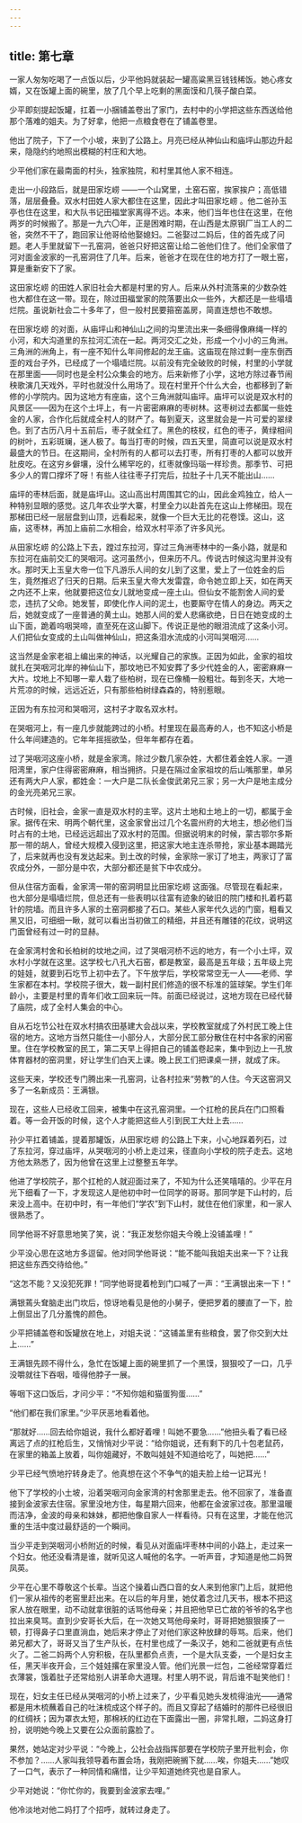 ```yaml
---
---
---
```

title: 第七章
---

一家人匆匆吃喝了一点饭以后，少平他妈就装起一罐高粱黑豆钱钱稀饭。她心疼女婿，又在饭罐上面的碗里，放了几个早上吃剩的黑面馍和几筷子酸白菜。

少平即刻提起饭罐，扛着一小捆铺盖卷出了家门，去村中的小学把这些东西送给他那个落难的姐夫。为了好拿，他把一点粮食卷在了铺盖卷里。

他出了院子，下了一个小坡，来到了公路上。月亮已经从神仙山和庙坪山那边升起来，隐隐约约地照出模糊的村庄和大地。

少平他们家在最南面的村头，独家独院，和村里其他人家不相连。

走出一小段路后，就是田家圪崂 ——一个山窝里，土窑石窑，挨家挨户；高低错落，层层叠叠。双水村田姓人家大都住在这里，因此才叫田家圪崂 。他二爸孙玉亭也住在这里，和大队书记田福堂家离得不远。本来，他们当年也住在这里，在他两岁的时候搬了。那是一九六〇年，正是困难时期，在山西是太原钢厂当工人的二爸，突然不干了，跑回家让他哥给他娶媳妇。二爸娶过二妈后，住的首先成了问题。老人手里就留下一孔窑洞，爸爸只好把这窑让给二爸他们住了。他们全家借了河对面金波家的一孔窑洞住了几年。后来，爸爸才在现在住的地方打了一眼土窑，算是重新安下了家。

这田家圪崂 的田姓人家旧社会大都是村里的穷人。后来从外村流落来的少数杂姓也大都住在这一带。现在，除过田福堂家的院落要出众一些外，大都还是一些塌墙烂院。虽说新社会二十多年了，但一般村民要箍窑盖房，简直连想也不敢想。

在田家圪崂 的对面，从庙坪山和神仙山之间的沟里流出来一条细得像麻绳一样的小河，和大沟道里的东拉河汇流在一起。两河交汇之处，形成一个小小的三角洲。三角洲的洲角上，有一座不知什么年间修起的龙王庙。这庙现在除过剩一座东倒西歪的戏台子外，已经成了一个塌墙烂院。以前没有完全破败的时候，村里的小学就在那里面——同时也是全村公众集会的地方。后来新修了小学，这地方除过春节闹秧歌演几天戏外，平时也就没什么用场了。现在村里开个什么大会，也都移到了新修的小学院内。因为这地方有座庙，这个三角洲就叫庙坪。庙坪可以说是双水村的风景区——因为在这个土坪上，有一片密密麻麻的枣树林。这枣树过去都属一些姓金的人家，合作化后就成全村人的财产了。每到夏天，这里就会是一片可爱的翠绿色。到了古历八月十五前后，枣子就全红了。黑色的枝杈，红色的枣子，黄绿相间的树叶，五彩斑斓，迷人极了。每当打枣的时候，四五天里，简直可以说是双水村最盛大的节日。在这期间，全村所有的人都可以去打枣，所有打枣的人都可以放开肚皮吃。在这穷乡僻壤，没什么稀罕吃的，红枣就像玛瑙一样珍贵。那季节、可把多少人的胃口撑坏了呀！有些人往往枣子打完后，拉肚子十几天不能出山……

庙坪的枣林后面，就是庙坪山。这山高出村周围其它的山，因此金鸡独立，给人一种特别显眼的感觉。这几年农业学大寨，村里全力以赴首先在这山上修梯田。现在那梯田已经一层层盘到山顶，远看起来，就像一个巨大无比的花卷馍。这山，这庙，这枣林，再加上庙前二水相会，给双水村平添了许多风光。

从田家圪崂 的公路上下去，蹚过东拉河，穿过三角洲枣林中的一条小路，就是和东拉河在庙前交汇的哭咽河。这河虽然小，但来历不凡。传说古时候这沟里并没有水。那时天上玉皇大帝一位下凡游乐人间的女儿到了这里，爱上了一位姓金的后生，竟然推迟了归天的日期。后来玉皇大帝大发雷霆，命令她立即上天，如在两天之内还不上来，他就要把这位女儿就地变成一座土山。但仙女不能割舍人间的爱恋，违抗了父命。她发誓，即使化作人间的泥土，也要厮守在情人的身边。两天之后，她就变成了一座普通的黄土山。她那人间的爱人悲痛欲绝，日日在她变成的土山下面，跪着呜咽哭啼，直至死在这山脚下。传说正是他的眼泪流成了这条小河。人们把仙女变成的土山叫做神仙山，把这条泪水流成的小河叫哭咽河……

这当然是金家老祖上编出来的神话，以光耀自己的家族。正因为如此，金家的祖坟就扎在哭咽河北岸的神仙山下，那坟地已不知安葬了多少代姓金的人，密密麻麻一大片。坟地上不知哪一辈人栽了些柏树，现在已像桶一般粗壮。每到冬天，大地一片荒凉的时候，远远近近，只有那些柏树绿森森的，特别惹眼。

正因为有东拉河和哭咽河，这村子才取名双水村。

在哭咽河上，有一座几步就能跨过的小桥。村里现在最高寿的人，也不知这小桥是什么年间建造的。它年年摇摇欲坠，但年年都存在着。

过了哭咽河这座小桥，就是金家湾。除过少数几家杂姓，大都住着金姓人家。一道阳湾里，家户住得密密麻麻，相当拥挤。只是在隔过金家祖坟的后山嘴那里，单另还有两大户人家，都姓金：一大户是二队长金俊武弟兄三家；另一大户是地主成分的金光亮弟兄三家。

古时候，旧社会，金家一直是双水村的主宰。这片土地和土地上的一切，都属于金家。据传在宋、明两个朝代里，这金家曾出过几个名震州府的大地主，想必他们当时占有的土地，已经远远超出了双水村的范围。但据说明末的时候，蒙古鄂尔多斯那一带的胡人，曾经大规模入侵到这里，把这家大地主连杀带抢，家业基本踢踏光了，后来就再也没有发达起来。到土改的时候，金家除一家订了地主，两家订了富农成分外，一部分是中农，大部分都还是贫下中农成分。

但从住宿方面看，金家湾一带的窑洞明显比田家圪崂 这面强。尽管现在看起来，也大部分是塌墙烂院，但总还有一些表明以往富有迹象的破旧的院门楼和扎着朽葛针的院墙。而且许多人家的土窑洞都接了石口。某些人家年代久远的门窗，粗看又黑又旧，可细细一瞅，就可以看出当初做工的精细，并且还有雕镂的花纹，说明这门面曾经有过一时的显赫。

在金家湾村舍和长柏树的坟地之间，过了哭咽河桥不远的地方，有一个小土坪，双水村小学就在这里。这学校七八孔大石窑，都是教室，最高是五年级；五年级上完的娃娃，就要到石圪节上初中去了。下午放学后，学校常常空无一人——老师、学生家都在本村。学校院子很大，栽一副村民们修造的很不标准的篮球架。学生们年龄小，主要是村里的青年们收工回来玩一阵。前面已经说过，这地方现在已经代替了庙院，成了全村人集会的中心。

自从石圪节公社在双水村搞农田基建大会战以来，学校教室就成了外村民工晚上住宿的地方。这地方当然只能住一小部分人，大部分民工部分散住在村中各家的闲窑里。住在学校教室的民工，第二天早上得把自己的铺盖卷起来，集中到边上一孔放体育器材的窑洞里，好让学生们白天上课。晚上民工们把课桌一拼，就成了床。

这些天来，学校还专门腾出来一孔窑洞，让各村拉来“劳教”的人住。今天这窑洞又多了一名新成员：王满银。

现在，这些人已经收工回来，被集中在这孔窑洞里。一个扛枪的民兵在门口照看着。等一会开饭的时候，这个人才能把这些人引到民工大灶上去……

孙少平扛着铺盖，提着那罐饭，从田家圪崂 的公路上下来，小心地踩着列石，过了东拉河，穿过庙坪，从哭咽河的小桥上走过来，径直向小学校的院子走去。这地方他太熟悉了，因为他曾在这里上过整整五年学。

他进了学校院子，那个扛枪的人就迎面过来了，不知为什么还笑嘻嘻的。少平在月光下细看了一下，才发现这人是他初中时一位同学的哥哥。那同学是下山村的，后来没上高中。在初中时，有一年他们“学农”到下山村，就住在他们家里，和一家人很熟悉了。

同学他哥不好意思地笑了笑，说：“我正发愁你姐夫今晚上没铺盖哩！”

少平没心思在这地方多逗留。他对同学他哥说：“能不能叫我姐夫出来一下？让我把这些东西交待给他。”

“这怎不能？又没犯死罪！”同学他哥提着枪到门口喊了一声：“王满银出来一下！”

满银蔫头耷脑走出门坎后，惊讶地看见是他的小舅子，便把罗着的腰直了一下，脸上倒显出了几分羞愧的颜色。

少平把铺盖卷和饭罐放在地上，对姐夫说：“这铺盖里有些粮食，罢了你交到大灶上……”

王满银先顾不得什么，急忙在饭罐上面的碗里抓了一个黑馍，狠狠咬了一口，几乎没嚼就往下吞咽，噎得他脖子一展。

等咽下这口饭后，才问少平：“不知你姐和猫蛋狗蛋……”

“他们都在我们家里。”少平厌恶地看着他。

“那就好……回去给你姐说，我什么都好着哩！叫她不要急……”他扭头看了看已经离远了点的扛枪后生，又悄悄对少平说：“给你姐说，还有剩下的几十包老鼠药，在家里的箱盖上放着，叫你姐藏好，不敢叫娃娃不知道给吃了，叫她把……”

少平已经气愤地拧转身走了。他真想在这个不争气的姐夫脸上给一记耳光！

他下了学校的小土坡，沿着哭咽河向金家湾的村舍那里走去。他不回家了，准备直接到金波家去住宿。家里没地方住，每星期六回来，他都在金波家过夜。那里温暖而洁净，金波的母亲和妹妹，都把他像自家人一样看待。只有在这里，才能在他沉重的生活中度过最舒适的一个瞬间。

当少平走到哭咽河小桥附近的时候，看见从对面庙坪枣林中间的小路上，走过来一个妇女。他还没看清是谁，就听见这人喊他的名字。一听声音，才知道是他二妈贺凤英。

少平在心里不尊敬这个长辈。当这个操着山西口音的女人来到他家门上后，就把他们一家从祖传的老窑里赶出来。在以后的年月里，她仗着念过几天书，根本不把这家人放在眼里，动不动就拿很脏的话骂他母亲；并且把他早已亡故的爷爷的名字也拉出来臭骂。直到少安哥长大后，在一次她又骂他母亲时，哥哥把她狠狠揍了一顿，打得鼻子口里直淌血，她后来才停止了对他们家这种放肆的辱骂。后来，他们弟兄都大了，哥哥又当了生产队长，在村里也成了一条汉子，她和二爸就更有点怯火了。二爸二妈两个人穷积极，在队里都负点责，一个是大队支委，一个是妇女主任，黑天半夜开会，三个娃娃撂在家里没人管。他们光景一烂包，二爸经常穿着烂衣薄裳，饿着肚子还常给别人讲革命大道理。村里人明不说，背后谁不耻笑他们！

现在，妇女主任已经从哭咽河的小桥上过来了，少平看见她头发梳得油光——通常都是用木梳蘸着自己的吐沫梳成这个样子的。而且又穿起了结婚时的那件已经很旧的红绸袄；因为罩衣太短，那棉袄的红边在下面露出一圈，非常扎眼，二妈这身打扮，说明她今晚上又要在公众面前露脸了。

果然，她站定对少平说：“今晚上，公社会战指挥部要在学校院子里开批判会，你不参加？……人家叫我领导着布置会场，我刚把碗搁下就……唉，你姐夫……”她叹了一口气，表示了一种同情和痛惜，让少平知道她终究也是自家人。

少平对她说：“你忙你的，我要到金波家去哩。”

他冷淡地对他二妈打了个招呼，就转过身走了。